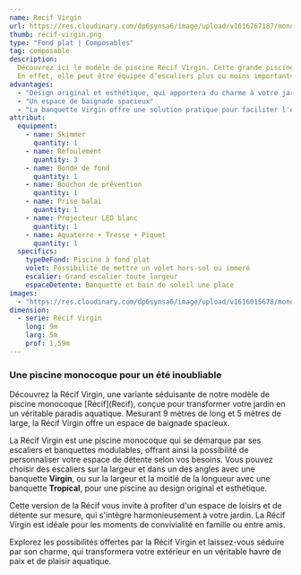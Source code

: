 ```yaml
---
name: Recif Virgin
url: https://res.cloudinary.com/dp6synsa6/image/upload/v1616767187/monoblocs-fonds-plats/recif/piscine-recif-virgin_tc82ov.jpg
thumb: recif-virgin.png
type: "Fond plat | Composables"
tag: composable
description:
  Découvrez ici le modèle de piscine Récif Virgin. Cette grande piscine est disponible en 3 dimensions différentes de 8 à 9 mètres de long et de 5,20 mètre de large et est personnalisable selon vos envies.<br>
  En effet, elle peut être équipée d’escaliers plus ou moins importants pour faciliter l’entrée dans le bassin mais également offrir un espace détente. Il est ainsi possible de choisir un bassin avec des escaliers sur la largeur de la piscine, sur la largeur et dans un des angles, ou sur la largeur et la moitié de la longueur pour un grand bassin à la forme original et esthétique.
advantages:
  - "Design original et esthétique, qui apportera du charme à votre jardin. "
  - "Un espace de baignade spacieux"
  - "La banquette Virgin offre une solution pratique pour faciliter l'entrée dans la piscine"
attribut:
  equipment:
    - name: Skimmer
      quantity: 1
    - name: Refoulement
      quantity: 3
    - name: Bonde de fond
      quantity: 1
    - name: Bouchon de prévention
      quantity: 1
    - name: Prise balai
      quantity: 1
    - name: Projecteur LED blanc
      quantity: 1
    - name: Aquaterre + Tresse + Piquet
      quantity: 1
  specifics:
    typeDeFond: Piscine à fond plat
    volet: Possibilité de mettre un volet hors-sol ou immeré
    escalier: Grand escalier toute largeur
    espaceDetente: Banquette et bain de soleil une place
images:
  - "https://res.cloudinary.com/dp6synsa6/image/upload/v1616015678/monoblocs-fonds-plats/recif/cocktail-recif-bleu-azur-mr-caille-1-sur-46_hlujbf.jpg"
dimension:
  - serie: Récif Virgin
    long: 9m
    larg: 5m
    prof: 1,59m
---
```


<div class="mt-4 max-w-[720px]">
  <h3 class= "text-primary mb-2 text-center font-semibold">
    Une piscine monocoque pour un été inoubliable
  </h3>
  Découvrez la Récif Virgin, une variante séduisante de notre modèle de piscine monocoque  <span class="text-black font-semibold hover:text-primary">[Récif](Recif)</span>, conçue pour transformer votre jardin en un véritable paradis aquatique. Mesurant 9 mètres de long et 5 mètres de large, la Récif Virgin offre un espace de baignade spacieux.

La Récif Virgin est une piscine monocoque qui se démarque par ses escaliers et banquettes modulables, offrant ainsi la possibilité de personnaliser votre espace de détente selon vos besoins. Vous pouvez choisir des escaliers sur la largeur et dans un des angles avec une banquette **Virgin**, ou sur la largeur et la moitié de la longueur avec une banquette **Tropical**, pour une piscine au design original et esthétique.

Cette version de la Récif vous invite à profiter d'un espace de loisirs et de détente sur mesure, qui s'intègre harmonieusement à votre jardin. La Récif Virgin est idéale pour les moments de convivialité en famille ou entre amis.

Explorez les possibilités offertes par la Récif Virgin et laissez-vous séduire par son charme, qui transformera votre extérieur en un véritable havre de paix et de plaisir aquatique.

</div>
